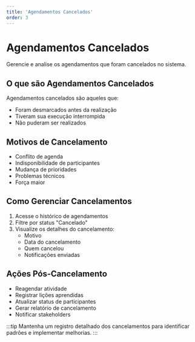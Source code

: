 ```yaml
---
title: 'Agendamentos Cancelados'
order: 3
---
```


# Agendamentos Cancelados

Gerencie e analise os agendamentos que foram cancelados no sistema.

## O que são Agendamentos Cancelados

Agendamentos cancelados são aqueles que:
- Foram desmarcados antes da realização
- Tiveram sua execução interrompida
- Não puderam ser realizados

## Motivos de Cancelamento

- Conflito de agenda
- Indisponibilidade de participantes
- Mudança de prioridades
- Problemas técnicos
- Força maior

## Como Gerenciar Cancelamentos

1. Acesse o histórico de agendamentos
2. Filtre por status "Cancelado"
3. Visualize os detalhes do cancelamento:
   - Motivo
   - Data do cancelamento
   - Quem cancelou
   - Notificações enviadas

## Ações Pós-Cancelamento

- Reagendar atividade
- Registrar lições aprendidas
- Atualizar status de participantes
- Gerar relatório de cancelamento
- Notificar stakeholders

:::tip
Mantenha um registro detalhado dos cancelamentos para identificar padrões e implementar melhorias.
::: 